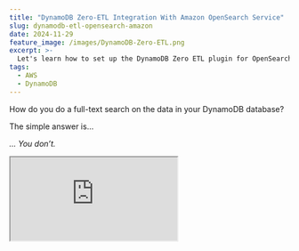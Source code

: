 ```yaml
---
title: "DynamoDB Zero-ETL Integration With Amazon OpenSearch Service"
slug: dynamodb-etl-opensearch-amazon
date: 2024-11-29
feature_image: /images/DynamoDB-Zero-ETL.png
excerpt: >-
  Let's learn how to set up the DynamoDB Zero ETL plugin for OpenSearch, a fully managed, no-code setup for ingesting data into Amazon OpenSearch Service.
tags:
  - AWS
  - DynamoDB
---
```

How do you do a full-text search on the data in your DynamoDB database?

The simple answer is...

_... You don’t._

<iframe src="https://www.youtube.com/embed/iRTllEbrrUk?feature=oembed" />

DynamoDB excels at fast key-value and document queries but isn’t built for complex full-text search, like ranking or relevance filtering.

Attempting this on DynamoDB leads to performance issues, higher costs, and extra development work.

This is where Amazon OpenSearch excels. It’s optimized for complex full-text search and analytics, offering capabilities like relevance scoring, autocomplete, and advanced filtering.

With DynamoDB’s Zero ETL integration, you can seamlessly index the data in Amazon DynamoDB into Amazon OpenSearch.

In this blog post, let's learn how to set up the DynamoDB zero-ETL integration with Amazon OpenSearch Service.

## DynamoDB Plugin for OpenSearch Ingestion

The Amazon DynamoDB zero-ETL plugin for OpenSearch is a fully managed, no-code setup for ingesting data into Amazon OpenSearch Service.

You can use one or more DynamoDB tables as a source for the data ingestion

### How does the DynamoDB Zero ETL Plugin Work?

The plugin uses a combination of the data export feature and the DynamoDB Streams feature to get the data in near real-time from DynmoDB into OpenSearch.

![](/images/image-16.png)

Point-in-time recovery turned on for DynamoDB table under Backups in AWS Console.

Before setting up the plugin, ensure that you have

-   Turned on Point-In-Time Recovery (PITR) on DynamoDB Table
-   Turned on DynamoDB Streams with '**New and old images**' option

![](/images/image-9.png)

DynamoDB Streams turned on For Zero ETL OpenSearch Plugin

The plugin loads the initial data snapshot (using PITR) into an Amazon S3 bucket, which is then imported into OpenSearch. This is to get existing data in the table to OpenSearch.

💡

__The DynamoDB Zero ETL plugin does not perform read/write operations on the table directly, so it is safe to use without affecting production traffic.__

For syncing real-time changes to items in the DynamoDB table, the plugin uses DynammoDB Streams to get notified of data changes and sync them to OpenSearch.

## Setting Up DynamoDB Plugin For OpenSearch

To create a new ingestion pipeline, navigate to DynamoDB under AWS Console.

Under the Integration tab, you can create a new Integration and set up the Amazon OpenSearch data ingestion pipeline, as shown below.

![](/images/image-10.png)

Creating a new DynamoDB Zero ETL Data ingestion pipeline for Amazon OpenSearch from AWS Console.

This prompts a new page where you can set up the ingestion pipeline details.

You must provide the pipeline name, capacity, and configuration in YAML or JSON format.

It also provides a default template schema that you can use as a starting point for the configuration.

![](/images/image-11.png)

The pipeline configuration consists of two parts - the Source and the Sink.

```yaml
version: "2"
dynamodb-pipeline:
  source:
   ...
   
  sink:
   ...

```

The source sets up the configuration details for the DynamoDB, S3 Export, and associated roles and regions.

Similarly the sink sets up the configuration details for OpenSearch, the index and how to map the data from DynamoDB into the index.

Let's explore each of these configurations.

### Configuring DynamoDB Zero ETL Pipeline Source Configuration

For the source, we must specify the DynamoDB Table arn, the S3 bucket details to store the temporary PITR export data from DynamoDB, and the AWS Role IAM that provides access to both DynamoDB and S3.

Below, I am using the DynamoDB table `Event` and an S3 bucket `event-data-ingestion`.

```yaml
source:
  dynamodb:
    acknowledgments: true
    tables:
      - table_arn: "arn:aws:dynamodb:ap-southeast-2:123456789012:table/Event"
        stream:
          start_position: "LATEST"
        export:
          s3_bucket: "event-data-ingestion"
          s3_region: "ap-southeast-2"
          s3_prefix: "ddb-to-opensearch-export/"
    aws:
      sts_role_arn: "arn:aws:iam::123456789012:role/event-pipeline-etl-role"
      region: "ap-southeast-2"

```

I've also specified the Role ARN to use for the pipeline. More on the IAM Role setup below.

### Configuring DynamoDB Zero ETL Pipeline Sink Configuration

The sink configuration section sets up the OpenSearch details - the host URL, the index name, the id for the index item (derived from the Dynamodb item using its primary key), etc.

```yaml
  sink:
    - opensearch:
        hosts: [ "https://search-myyoutubedoman-ocn5kk4bjel4ba4m2chmyt4c5a.ap-southeast-2.es.amazonaws.com" ]
        index: "event-data-index"
        index_type: custom
        document_id: "${getMetadata(\"primary_key\")}"
        action: "${getMetadata(\"opensearch_action\")}"
        document_version: "${getMetadata(\"document_version\")}"
        document_version_type: "external"
        flush_timeout: -1
        aws:
          sts_role_arn: "arn:aws:iam::123456789012:role/event-pipeline-etl-role"
          region: "ap-southeast-2"
          serverless: false
        dlq:
          s3:
            bucket: "event-data-ingestion"
            key_path_prefix: "dynamodb-pipeline/dlq"
            region: "ap-southeast-2"
            sts_role_arn: "arn:aws:iam::123456789012:role/event-pipeline-etl-role"

```

We can also set `dlq` configuration element, which points to an S3 bucket, where any items that throw an error during the sync will be moved.

### Configuring DynamoDB Zero ETL Pipeline IAM Role

To set up the IAM Role, I created a new Role under IAM → Roles and added two inline policies.

The source's IAM Role requires access to the DynamoDB Table to export data, read data from the DynamoDB streams, and write this data into the S3 bucket.

You can find more details on the IAM Role configuration for the source [here](https://docs.aws.amazon.com/opensearch-service/latest/developerguide/configure-client-ddb.html#ddb-pipeline-role).

![](/images/image-13.png)

DynamoDB Zero ETL to OpenSearch IAM Role

The IAM role also requires access to connect to OpenSeach and write data. The configuration for the sink role is more detailed [here](https://docs.aws.amazon.com/opensearch-service/latest/developerguide/pipeline-domain-access.html).

Here's the full policy I used

#### Here's the full policy I used

{  
"Version": "2012-10-17",  
"Statement": \[  
{  
"Effect": "Allow",  
"Action": "es:DescribeDomain",  
"Resource": "arn:aws:es:ap-southeast-2:123456789012:domain/__"__  
__},__  
__{__  
__"Effect": "Allow",__  
__"Action": "es:ESHttp__",  
"Resource": "arn:aws:es:ap-southeast-2:123456789012:domain/myyoutubedoman/__"__  
__},__  
__{__  
__"Sid": "allowRunExportJob",__  
__"Effect": "Allow",__  
__"Action": \[__  
__"dynamodb:DescribeTable",__  
__"dynamodb:DescribeContinuousBackups",__  
__"dynamodb:ExportTableToPointInTime"__  
__\],__  
__"Resource": \[__  
__"arn:aws:dynamodb:ap-southeast-2:123456789012:table/Event"__  
__\]__  
__},__  
__{__  
__"Sid": "allowCheckExportjob",__  
__"Effect": "Allow",__  
__"Action": \[__  
__"dynamodb:DescribeExport"__  
__\],__  
__"Resource": \[__  
__"arn:aws:dynamodb:ap-southeast-2:123456789012:table/Event/export/__"  
\]  
},  
{  
"Sid": "allowReadFromStream",  
"Effect": "Allow",  
"Action": \[  
"dynamodb:DescribeStream",  
"dynamodb:GetRecords",  
"dynamodb:GetShardIterator"  
\],  
"Resource": \[  
"arn:aws:dynamodb:ap-southeast-2:123456789012:table/Event/stream/__"__  
__\]__  
__},__  
__{__  
__"Sid": "allowReadAndWriteToS3ForExport",__  
__"Effect": "Allow",__  
__"Action": \[__  
__"s3:GetObject",__  
__"s3:AbortMultipartUpload",__  
__"s3:PutObject",__  
__"s3:PutObjectAcl"__  
__\],__  
__"Resource": \[__  
__"arn:aws:s3:::event-data-ingestion/__"  
\]  
}  
\]  
}

Once the pipeline configuration is done - click Create - which will create and setup the data ingestion pipeline.

For the IAM role to be able to add data to Amazon OpenSeach ou also need to make sure to Map the role to the required Security role in Amazon OpenSeach.

For this navigate to the Amazon OpenSearch dashboard, under Security → Roles → `all_access` → Map user, specify the Role ARN as the Backend role. (as shown below).

![](/images/image-12.png)

You can restrict to these absolute required permissions if required, which mean you would be using a different role instead of `all_access`.

Once the pipeline configuration is up and running, you should be able to see your DynamoDB data in Amazon OpenSearch.

![](/images/image-15.png)

Amazon OpenSearch Dashboard Dev Tools to run queries

The configuration also supports transforming the data from DynamoDB before ingesting it into OpenSearch.

I will cover this in a different article.

Have a great day 👋